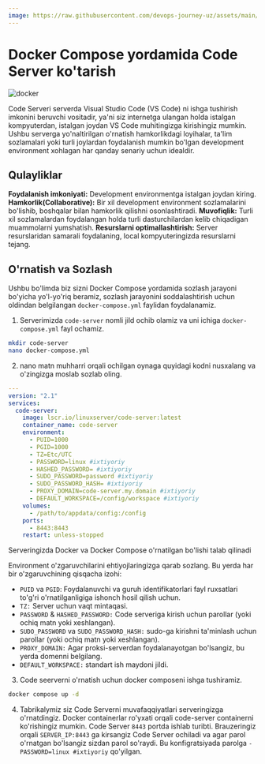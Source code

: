 ```yaml
---
image: https://raw.githubusercontent.com/devops-journey-uz/assets/main/images/tutorials/container/1.webp
---
```



# Docker Compose yordamida Code Server ko'tarish

![docker](https://raw.githubusercontent.com/devops-journey-uz/assets/main/images/tutorials/container/1.webp)

Code Serveri serverda Visual Studio Code (VS Code) ni ishga tushirish imkonini beruvchi vositadir, ya'ni siz internetga ulangan holda istalgan kompyuterdan, istalgan joydan VS Code muhitingizga kirishingiz mumkin. Ushbu serverga yo'naltirilgan o'rnatish hamkorlikdagi loyihalar, ta'lim sozlamalari yoki turli joylardan foydalanish mumkin bo'lgan development environment xohlagan har qanday senariy uchun idealdir.

## Qulayliklar

**Foydalanish imkoniyati:** Development environmentga istalgan joydan kiring.
**Hamkorlik(Collaborative):** Bir xil development environment sozlamalarini bo'lishib, boshqalar bilan hamkorlik qilishni osonlashtiradi.
**Muvofiqlik:** Turli xil sozlamalardan foydalangan holda turli dasturchilardan kelib chiqadigan muammolarni yumshatish.
**Resurslarni optimallashtirish:** Server resurslaridan samarali foydalaning, local kompyuteringizda resurslarni tejang.

## O'rnatish va Sozlash
Ushbu bo'limda biz sizni Docker Compose yordamida sozlash jarayoni bo'yicha yo'l-yo'riq beramiz, sozlash jarayonini soddalashtirish uchun oldindan belgilangan `docker-compose.yml` faylidan foydalanamiz.

1. Serverimizda `code-server` nomli jild ochib olamiz va uni ichiga `docker-compose.yml` fayl ochamiz.

```bash
mkdir code-server
nano docker-compose.yml
```

2. nano matn muhharri orqali ochilgan oynaga quyidagi kodni nusxalang va o'zingizga moslab sozlab oling.

```yaml filename="code-server/docker-compose.yml"
---
version: "2.1"
services:
  code-server:
    image: lscr.io/linuxserver/code-server:latest
    container_name: code-server
    environment:
      - PUID=1000
      - PGID=1000
      - TZ=Etc/UTC
      - PASSWORD=linux #ixtiyoriy
      - HASHED_PASSWORD= #ixtiyoriy
      - SUDO_PASSWORD=password #ixtiyoriy
      - SUDO_PASSWORD_HASH= #ixtiyoriy
      - PROXY_DOMAIN=code-server.my.domain #ixtiyoriy
      - DEFAULT_WORKSPACE=/config/workspace #ixtiyoriy
    volumes:
      - /path/to/appdata/config:/config
    ports:
      - 8443:8443
    restart: unless-stopped
```
<Callout type="info" emoji="">
Serveringizda Docker va Docker Compose o'rnatilgan bo'lishi talab qilinadi
</Callout>

Environment o'zgaruvchilarini ehtiyojlaringizga qarab sozlang. Bu yerda har bir o'zgaruvchining qisqacha izohi:

* `PUID` va `PGID`: Foydalanuvchi va guruh identifikatorlari fayl ruxsatlari to'g'ri o'rnatilganligiga ishonch hosil qilish uchun.
* `TZ:` Server uchun vaqt mintaqasi.
* `PASSWORD` & `HASHED_PASSWORD:` Code serveriga kirish uchun parollar (yoki ochiq matn yoki xeshlangan).
* `SUDO_PASSWORD` va `SUDO_PASSWORD_HASH:` sudo-ga kirishni ta'minlash uchun parollar (yoki ochiq matn yoki xeshlangan).
* `PROXY_DOMAIN:` Agar proksi-serverdan foydalanayotgan bo'lsangiz, bu yerda domenni belgilang.
* `DEFAULT_WORKSPACE:` standart ish maydoni jildi.

3. Code seerverni o'rnatish uchun docker composeni ishga tushiramiz.

```bash
docker compose up -d
```

4. Tabrikalymiz siz Code Serverni muvafaqqiyatlari serveringizga o'rnatdingiz. Docker containerlar ro'yxati orqali code-server containerni ko'rishingiz mumkin. Code Server `8443` portda ishlab turibti. Brauzeringiz orqali `SERVER_IP:8443` ga kirsangiz Code Server ochiladi va agar parol o'rnatgan bo'lsangiz sizdan parol so'raydi. Bu konfigratsiyada parolga `- PASSWORD=linux #ixtiyoriy` qo'yilgan.